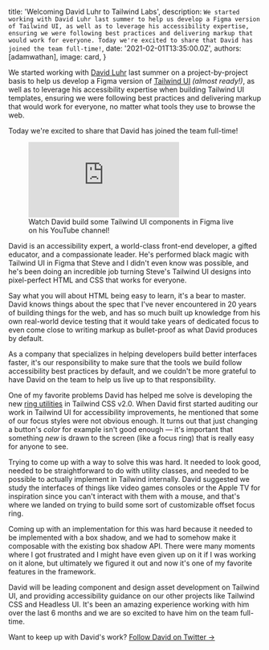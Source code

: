 
  title: 'Welcoming David Luhr to Tailwind Labs',
  description: `We started working with David Luhr last summer to help us develop a Figma version of Tailwind UI, as well as to leverage his accessibility expertise, ensuring we were following best practices and delivering markup that would work for everyone. Today we're excited to share that David has joined the team full-time!`,
  date: '2021-02-01T13:35:00.0Z',
  authors: [adamwathan],
  image: card,
}

We started working with [David Luhr](https://twitter.com/david_luhr) last summer on a project-by-project basis to help us develop a Figma version of [Tailwind UI](https://tailwindui.com) _(almost ready!)_, as well as to leverage his accessibility expertise when building Tailwind UI templates, ensuring we were following best practices and delivering markup that would work for everyone, no matter what tools they use to browse the web.

Today we're excited to share that David has joined the team full-time!

<figure>
  <div className="aspect-w-16 aspect-h-9">
    <iframe
      src="https://www.youtube.com/embed/djg8WoRGrq0"
      frameBorder="0"
      allow="accelerometer; autoplay; encrypted-media; gyroscope; picture-in-picture"
      allowFullScreen
    ></iframe>
  </div>
  <figcaption>
    Watch David build some Tailwind UI components in Figma live on his YouTube channel!
  </figcaption>
</figure>

David is an accessibility expert, a world-class front-end developer, a gifted educator, and a compassionate leader. He's performed black magic with Tailwind UI in Figma that Steve and I didn't even know was possible, and he's been doing an incredible job turning Steve's Tailwind UI designs into pixel-perfect HTML and CSS that works for everyone.

Say what you will about HTML being easy to learn, it's a bear to master. David knows things about the spec that I've never encountered in 20 years of building things for the web, and has so much built up knowledge from his own real-world device testing that it would take years of dedicated focus to even come close to writing markup as bullet-proof as what David produces by default.

As a company that specializes in helping developers build better interfaces faster, it's our responsibility to make sure that the tools we build follow accessibility best practices by default, and we couldn't be more grateful to have David on the team to help us live up to that responsibility.

One of my favorite problems David has helped me solve is developing the new [ring utilities](https://tailwindcss.com/docs/ring-offset-width) in Tailwind CSS v2.0. When David first started auditing our work in Tailwind UI for accessibility improvements, he mentioned that some of our focus styles were not obvious enough. It turns out that just changing a button's _color_ for example isn't good enough — it's important that something _new_ is drawn to the screen (like a focus ring) that is really easy for anyone to see.

Trying to come up with a way to solve this was hard. It needed to look good, needed to be straightforward to do with utility classes, and needed to be possible to actually implement in Tailwind internally. David suggested we study the interfaces of things like video games consoles or the Apple TV for inspiration since you can't interact with them with a mouse, and that's where we landed on trying to build some sort of customizable offset focus ring.

Coming up with an implementation for this was hard because it needed to be implemented with a box shadow, and we had to somehow make it composable with the existing box shadow API. There were many moments where I got frustrated and I might have even given up on it if I was working on it alone, but ultimately we figured it out and now it's one of my favorite features in the framework.

David will be leading component and design asset development on Tailwind UI, and providing accessibility guidance on our other projects like Tailwind CSS and Headless UI. It's been an amazing experience working with him over the last 6 months and we are so excited to have him on the team full-time.

Want to keep up with David's work? <a href="https://twitter.com/david_luhr">Follow David on Twitter →</a>
